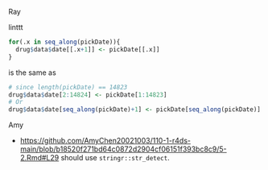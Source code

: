 Ray

linttt

```r
for(.x in seq_along(pickDate)){
  drug$data$date[[.x+1]] <- pickDate[[.x]]
}
```

is the same as

```r
# since length(pickDate) == 14823
drug$data$date[2:14824] <- pickDate[1:14823]
# Or
drug$data$date[seq_along(pickDate)+1] <- pickDate[seq_along(pickDate)]
```


Amy 

  * <https://github.com/AmyChen20021003/110-1-r4ds-main/blob/b18520f271bd64c0872d2904cf06151f393bc8c9/5-2.Rmd#L29> should use `stringr::str_detect`.
  
  
